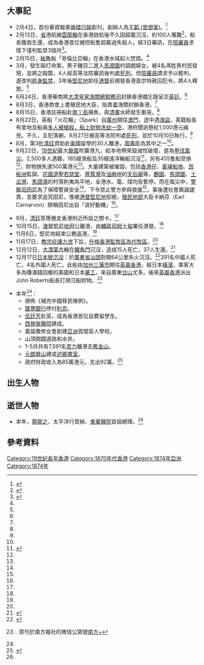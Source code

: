 {{HKYearTOC|1874}}
{{C20YearInTopic|1874年}}
{{香港歷史}}

==大事記==
*2月4日，首份華資報章[[循環日報|循環日報]]創刊，創辦人為[[王韜_(思想家)|王韜 (思想家)]]。<ref name="香港全紀錄">{{cite book |author=陳昕 郭志坤 |year=1997年 |title=《香港全紀錄 卷一（遠古－1959年）》 |page=頁89 |publisher=[[中華書局|中華書局]]（香港）有限公司 |quote= |isbn=9622318908}}{{zh-hant}}</ref>
*2月13日，[[廣東省|省]]港航線[[雲龍輪|雲龍輪]]在香港啟航後不久因超載沉沒，約100人罹難<ref>{{cite news|url= | title=THE CATASTROPHE OF THE STEAMER "WAN LOONG" |publisher=[[孖剌西報|孖剌西報]]第2頁 |date=1874年2月14日 }}{{en}}</ref>，船長獲救生還，成為香港首位被控船隻超載過失殺人，經3日審訊，在[[陪審員|陪審員]]求情下僅判監禁3個月<ref name="香港6000年B">{{cite book |author=湯開建 蕭國健 陳佳榮 |year=1998年 |title=《香港6000年（遠古－1997）》 |page=頁185 |publisher=麒麟書業有限公司 |quote= |isbn=9622321232}}{{zh-hant}}</ref>。
*2月15日，[[秘魯|秘魯]]船「哥倫比亞輪」在香港水域起火焚燬。<ref name="香港6000年"/>
*3月，發生毆打命案，男子鍾亞二進入[[馬頭圍|馬頭圍]]村調戲婦女，被4名馮姓男村民發現，並將之毆斃，4人經高等法院審訊後判處[[死刑|死刑]]，但[[陪審員|陪審員]]請求予以輕判，遂改判[[無期徒刑|終身監禁]]，3年後[[堅尼地|堅尼地]]卸任[[港督|港督]]前頒發香港首宗特赦囚犯令，將4人釋放。<ref name="香港6000年B"/>
*6月24日，香港華商將[[大清皇家海關總稅務司|大清皇家海關總稅務司]]封鎖香港備忘錄呈交[[英廷|英廷]]。<ref name="香港6000年"/>
*8月3日，香港商會上書殖民地大臣，指責[[粵|粵]]海關封鎖香港。<ref name="香港全紀錄"/>
*8月15日，香港註冊船赴[[南丫島|南丫島]]捕魚，與[[清軍|清軍]]水師發生衝突。<ref name="香港6000年"/>
*8月22日，英船「火花輪」（Spark）自[[廣州|廣州]]開往[[澳門|澳門]]，途中遇[[海盜|海盜]]，英籍船長布里地及船員[[1920年以前香港命案列表#1900年以前|多人被槍殺，船上財物洗劫一空]]，港府聞訊懸紅1,000港元緝兇。不久，主犯落網，9月27日被高等法院判處[[死刑|死刑]]，並於10月10日執行。<ref name="香港6000年B"/>
*8月，第3批[[清廷|清廷]]資助赴[[美國|美國]]留學的30人離港，[[周壽臣|周壽臣]]為其中之一<ref name="香港6000年"/>。
*9月22日，[[19世紀|19世紀]]最大[[颱風|颱風]]吹襲港九，給本地帶來毀滅性破壞，是為[[甲戌風災|甲戌風災]]。2,500多人遇難，185艘漁船及35艘遠洋輪船沉沒<ref name="香港6000年C">{{cite book |author=湯開建 蕭國健 陳佳榮 |year=1998年 |title=《香港6000年（遠古－1997）》 |page=頁186 |publisher=麒麟書業有限公司 |quote= |isbn=9622321232}}{{zh-hant}}</ref>，另有455隻船受損<ref name="香港6000年C"/>，財物損失達500萬港元<ref name="香港6000年C"/>。大量建築被摧毀，包括[[香港仔|香港仔]]、[[黃埔船塢|黃埔船塢]]、[[昂船洲|昂船洲]]監獄、[[花園道聖若瑟堂|花園道聖若瑟堂]]、[[筲箕灣|筲箕灣]]及[[油麻地|油麻地]]的[[天后廟|天后廟]]等，[[鶴園|鶴園]]、[[馬頭圍|馬頭圍]]、[[土瓜灣|土瓜灣]]、[[馬頭涌|馬頭涌]]的村落則夷為平地，全港水、電、煤均告暫停。而在風災中，[[警察司|警察司]][[田尼|田尼]]為了保障警員安全<ref name="香港全紀錄"/>，下令禁止警方參與救援<ref name="香港全紀錄"/>，事後遭社會輿論譴責，並要求追究田尼，惟被[[港督|港督]][[堅尼地|堅尼地]]拒絕，[[殖民地部|殖民地部]]大臣卡納芬（Earl Carnarvon）辯稱田尼出自「良好動機」<ref name="香港全紀錄"/>。
{{multiple image
| align = centre
| direction = horizontal
| footer_align =right
| image1 = Unnamed typhoon in 1874.png
| width1 = 200
| caption1 = 颱風過後的[[香港仔|香港仔]]滿目瘡痍
| image2 = Unnamed typhoon in 1874 (2).png
| width2 = 200
| caption2 = 大型輪船沉沒[[中環|中環]]海傍，碼頭損毀嚴重
| image3 = Lai Afong 1874 Hong Kong Typhoon 4.jpg
| width3 = 199
| caption3 = [[西環|西環]]一個法官的住宅「堡壘閣」之屋頂被揭起，2樓部份柱樑倒塌
| image4 = 1920s The Chinese burial ground (West Point), Hong Kong.jpg
| width4 = 205
| caption4 = [[東華醫院|東華醫院]]將[[昂船洲|昂船洲]]被發現的屍體與其他罹難者一併合葬[[雞籠灣墳場|雞籠灣墳場]]，稱為「遭風義塚」
}}
*9月，[[清廷|清廷]]答應撤走香港附近所設之關卡。<ref name="香港6000年"/>
*10月15日，[[港督|港督]][[堅尼地|堅尼地]]因公離港，由[[輔政司|輔政司]][[柯士甸_(香港輔政司)|柯士甸]]署任港督。<ref name="香港6000年"/>
*11月6日，堅尼地結束公務返港。<ref name="香港6000年"/>
*11月17日，[[教宗|教宗]][[庇護九世|庇護九世]]下旨，[[天主教香港教區|升格香港監牧區為代牧區]]。<ref name="香港6000年"/>
*12月12日，[[大清|大清]][[蒙古國|蒙古]]輪在[[鯉魚門|鯉魚門]]沉沒，造成15人死亡，37人生還。<ref>{{cite news | title=TOTAL LOSS OF THE STEAMER "MONGOL." |publisher=[[孖剌西報|孖剌西報]]第2頁 |date=1874年12月14日 }}{{en}}</ref>
*12月17日[[日本號沉没|日本號沉没]]：於[[廣東省_(清)|廣東省]][[汕頭|汕頭]]對開64公里失火沉沒。<ref name="2017南方">{{cite news|title=143年前的今天，“日本号”邮轮沉没|publisher=南方日報|author=|date=2017-12-18|url=http://epaper.southcn.com/nfdaily/html/2017-12/18/content_7690466.htm|archive-url=https://web.archive.org/web/20200430123612/http://epaper.southcn.com/nfdaily/html/2017-12/18/content_7690466.htm|archive-date=2020-04-30|8=|accessdate=2020-07-10|dead-url=no}}</ref>391名中國人死亡，4名外國人死亡。此船由[[加州|加州]][[三藩市|三藩市]]開往[[英屬香港|英屬香港]]，經日本[[橫濱|橫濱]]，乘客大多為賺滿錢回鄉的美國和日本[[華工|華工]]，來自廣東[[台山市|台山]]尤多。後來[[英屬香港|英屬香港]]派出John Roberts船長打撈沉船財物。<ref name="2019.南方plus">{{cite news|title=一艘百年沉船，牵涉赴美华工最大海难，我们急寻幸存者后人|publisher=南方網|author=|date=2019-12-17|url=http://pc.nfapp.southcn.com/87/2902084.html|archive-url=https://web.archive.org/web/20200710095050/http://pc.nfapp.southcn.com/87/2902084.html|archive-date=2020-07-10|8=|accessdate=2020-07-10|dead-url=no}}. 原刊於南方報社的微信公眾號[[南方+|南方+]]</ref>

*本年<ref name="香港6000年"/>：
**頒佈《補充中國移民條例》。
**[[匯豐銀行|匯豐銀行]]停付[[利息|利息]]。
**[[伍廷芳|伍廷芳]]赴英，成為香港首位自費留學生。
**[[西營盤醫院|西營盤醫院]]建成。
**嘉諾撒修女會創建[[亞洲|亞洲]]首間盲人學校。
**山頂開闢道路和水井。
**1-5月共有7,591名[[苦力|苦力]]離港去[[舊金山|舊金山]]。
**[[元朗|元朗]][[屏山_(香港)|屏山]]建成[[述卿書室|述卿書室]]。
**政府財政收入為85萬港元，支出92萬。<ref name="香港6000年">{{cite book |author=湯開建 蕭國健 陳佳榮 |year=1998年 |title=《香港6000年（遠古－1997）》 |page=頁184 |publisher=麒麟書業有限公司 |quote= |isbn=9622321232}}{{zh-hant}}</ref>

==出生人物==

==逝世人物==
*本年，[[蔡龍之|蔡龍之]]，太平洋行買辦、[[東華醫院|東華醫院]]首屆總理。<ref name="香港6000年"/>

==參考資料==
{{reflist}}

[[Category:19世紀各年香港|Category:19世紀各年香港]]
[[Category:1870年代香港|Category:1870年代香港]]
[[Category:1874年亞洲|Category:1874年亞洲]]
[[Category:1874年|Category:1874年]]